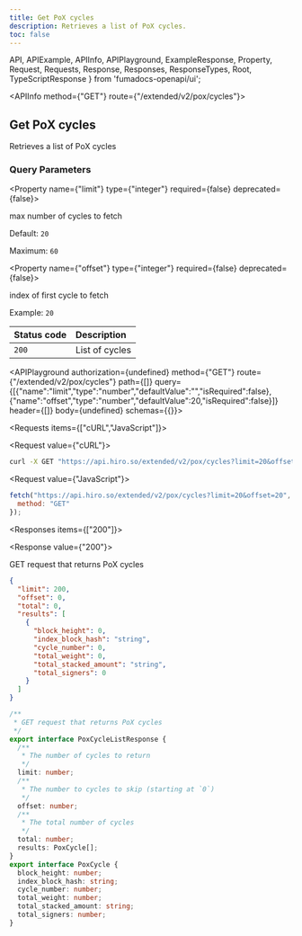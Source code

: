 ```yaml
---
title: Get PoX cycles
description: Retrieves a list of PoX cycles.
toc: false
---
```


  API,
  APIExample,
  APIInfo,
  APIPlayground,
  ExampleResponse,
  Property,
  Request,
  Requests,
  Response,
  Responses,
  ResponseTypes,
  Root,
  TypeScriptResponse
} from 'fumadocs-openapi/ui';

<Root>

<API>

<APIInfo method={"GET"} route={"/extended/v2/pox/cycles"}>

## Get PoX cycles

Retrieves a list of PoX cycles

### Query Parameters

<Property name={"limit"} type={"integer"} required={false} deprecated={false}>

max number of cycles to fetch

<span>Default: `20`</span>

<span>Maximum: `60`</span>

</Property>

<Property name={"offset"} type={"integer"} required={false} deprecated={false}>

index of first cycle to fetch

<span>Example: `20`</span>

</Property>

| Status code | Description |
| :------ | :------ |
| `200` | List of cycles |

<APIPlayground authorization={undefined} method={"GET"} route={"/extended/v2/pox/cycles"} path={[]} query={[{"name":"limit","type":"number","defaultValue":"","isRequired":false},{"name":"offset","type":"number","defaultValue":20,"isRequired":false}]} header={[]} body={undefined} schemas={{}}>

</APIPlayground>

</APIInfo>

<APIExample>

<Requests items={["cURL","JavaScript"]}>

<Request value={"cURL"}>

```bash
curl -X GET "https://api.hiro.so/extended/v2/pox/cycles?limit=20&offset=20"
```

</Request>

<Request value={"JavaScript"}>

```js
fetch("https://api.hiro.so/extended/v2/pox/cycles?limit=20&offset=20", {
  method: "GET"
});
```

</Request>

</Requests>

<Responses items={["200"]}>

<Response value={"200"}>

GET request that returns PoX cycles

<ResponseTypes>

<ExampleResponse>

```json
{
  "limit": 200,
  "offset": 0,
  "total": 0,
  "results": [
    {
      "block_height": 0,
      "index_block_hash": "string",
      "cycle_number": 0,
      "total_weight": 0,
      "total_stacked_amount": "string",
      "total_signers": 0
    }
  ]
}
```

</ExampleResponse>

<TypeScriptResponse>

```ts
/**
 * GET request that returns PoX cycles
 */
export interface PoxCycleListResponse {
  /**
   * The number of cycles to return
   */
  limit: number;
  /**
   * The number to cycles to skip (starting at `0`)
   */
  offset: number;
  /**
   * The total number of cycles
   */
  total: number;
  results: PoxCycle[];
}
export interface PoxCycle {
  block_height: number;
  index_block_hash: string;
  cycle_number: number;
  total_weight: number;
  total_stacked_amount: string;
  total_signers: number;
}
```

</TypeScriptResponse>

</ResponseTypes>

</Response>

</Responses>

</APIExample>

</API>

</Root>
